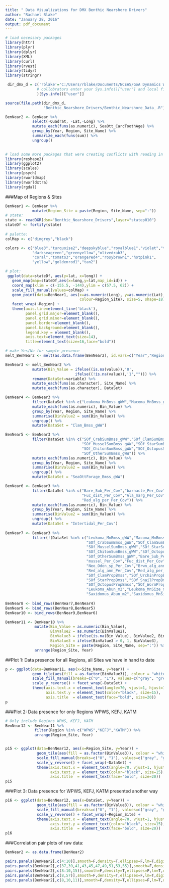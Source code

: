```yaml
---
title: " Data Visualizations for DMX Benthic Nearshore Drivers"
author: "Rachael Blake"
date: "January 28, 2016"
output: pdf_document
---
```



```r

# load necessary packages
library(httr)
library(plyr)
library(dplyr)
library(XML)
library(curl)
library(rvest)
library(tidyr)
library(stringr)

 dir_dmx_d = c('rblake'='C:/Users/rblake/Documents/NCEAS/GoA Dynamics WG/dmx-drivers'
              # collobrators enter your Sys.info()["user"] and local filepaths to our dmx-drivers repo
              )[Sys.info()["user"]]


```


```r
source(file.path(dir_dmx_d, 
                 "Benthic_Nearshore_Drivers/Benthic_Nearshore_Data_.R"))
```
 
```r
BenNear2 <- BenNear %>%
            select(-Quadrat, -Lat,-Long) %>%
            mutate_each(funs(as.numeric), SeaOtt_CarcToothAge) %>%
            group_by(Year, Region, Site_Name) %>%
            summarize_each(funs(sum)) %>%
            ungroup()  
            
```

```r
# load some more packages that were creating conflicts with reading in the data
library(reshape2)
library(ggplot2)
library(scales)
library(psych)
library(rworldmap)
library(rworldxtra)
library(rgdal)
```

###Map of Regions & Sites
```r
BenNear1 <- BenNear %>%
            mutate(Region_Site = paste(Region, Site_Name, sep=":"))
# state:
state <- readOGR(dsn="Benthic_Nearshore_Drivers",layer="statep010")
stateDf <- fortify(state)
  
# palette:
colMap <- c("dimgrey","black")

colors <- c("blue3","turquoise2","deepskyblue","royalblue1","violet","thistle1",
            "darkseagreen","greenyellow","olivedrab3",
            "coral","tomato3","orangered4","rosybrown1","hotpink1",
            "yellow","goldenrod1","tan2")

# plot:
 ggplot(data=stateDf, aes(y=lat, x=long)) +
   geom_map(map=stateDf,aes(x=long,y=lat,map_id=id)) +
   coord_map(xlim = c(-155.5, -144),ylim = c(57.5, 62)) + 
   scale_fill_manual(values=colMap) +
   geom_point(data=BenNear1, aes(x=as.numeric(Long), y=as.numeric(Lat),
                                 colour=Region_Site), size=5, shape=18) + 
   facet_wrap(~Region) +
   theme(axis.line=element_line('black'),
         panel.grid.major=element_blank(),
         panel.grid.minor=element_blank(),
         panel.border=element_blank(),
         panel.background=element_blank(),
         legend.key = element_blank(),
         axis.text=element_text(size=14),
         title=element_text(size=16,face="bold")) 

```


```r
# make Yes/No for sample presence
melt_BenNear2 <- melt(as.data.frame(BenNear2), id.vars=c("Year","Region","Site_Name"),                           variable_name="Data_Set")

BenNear3 <- melt_BenNear2 %>%
            mutate(Bin_Value = ifelse((is.na(value)),'0',
                               ifelse((!is.na(value)),'1',""))) %>%
            rename(DataSet=variable) %>%
            mutate_each(funs(as.character), Site_Name) %>%
            mutate_each(funs(as.character), DataSet)

BenNear4 <- BenNear3 %>%
            filter(DataSet %in% c("Leukoma_MnBmss_gWW","Macoma_MnBmss_gWW","Saxidomus_MnBmss_gWW")) %>%
            mutate_each(funs(as.numeric), Bin_Value) %>%
            group_by(Year, Region, Site_Name) %>%
            summarise(BinValue2 = sum(Bin_Value)) %>%
            ungroup() %>%
            mutate(DataSet = "Clam_Bmss_gWW")

BenNear5 <- BenNear3 %>%
            filter(DataSet %in% c("SOf_CrabSumBmss_gWW","SOf_ClamSumBmss_gWW","SOf_UrchinSumBmss_gWW",
                                  "SOf_MusselSumBmss_gWW","SOf_StarSumBmss_gWW","SOf_SnailSumBmss_gWW",
                                  "SOf_ChitonSumBmss_gWW","SOf_OctopusSumBmss_gWW","SOf_WormSumBmss_gWW",
                                  "SOf_OtherSumBmss_gWW")) %>%
            mutate_each(funs(as.numeric), Bin_Value) %>%
            group_by(Year, Region, Site_Name) %>%
            summarise(BinValue2 = sum(Bin_Value)) %>%
            ungroup() %>%
            mutate(DataSet = "SeaOttForage_Bmss_gWW")

BenNear6 <- BenNear3 %>%
            filter(DataSet %in% c("Bare_Sub_Per_Cov","barnacle_Per_Cov","mussel_Per_Cov",
                                  "Fuc_dist_Per_Cov","Ala_marg_Per_Cov","Neo_Odon_sp_Per_Cov",                                                     "Brwn_alg_ann_Per_Cov","Green_alg_ann_Per_Cov","Red_alg_ann_Per_Cov",
                                  "Red_alg_per_Per_Cov")) %>%
            mutate_each(funs(as.numeric), Bin_Value) %>%
            group_by(Year, Region, Site_Name) %>%
            summarise(BinValue2 = sum(Bin_Value)) %>%
            ungroup() %>%
            mutate(DataSet = "Intertidal_Per_Cov")
  
BenNear7 <- BenNear3 %>%
            filter(!(DataSet %in% c("Leukoma_MnBmss_gWW","Macoma_MnBmss_gWW","Saxidomus_MnBmss_gWW",
                                    "SOf_CrabSumBmss_gWW","SOf_ClamSumBmss_gWW","SOf_UrchinSumBmss_gWW",
                                    "SOf_MusselSumBmss_gWW","SOf_StarSumBmss_gWW","SOf_SnailSumBmss_gWW",
                                    "SOf_ChitonSumBmss_gWW","SOf_OctopusSumBmss_gWW","SOf_WormSumBmss_gWW",
                                    "SOf_OtherSumBmss_gWW","Bare_Sub_Per_Cov","barnacle_Per_Cov",
                                    "mussel_Per_Cov","Fuc_dist_Per_Cov","Ala_marg_Per_Cov",
                                    "Neo_Odon_sp_Per_Cov","Brwn_alg_ann_Per_Cov","Green_alg_ann_Per_Cov",
                                    "Red_alg_ann_Per_Cov","Red_alg_per_Per_Cov","SOf_CrabPropBmss",
                                    "SOf_ClamPropBmss","SOf_UrchinPropBmss","SOf_MusselPropBmss",
                                    "SOf_StarPropBmss","SOf_SnailPropBmss","SOf_ChitonPropBmss",
                                    "SOf_OctopusPropBmss","SOf_WormPropBmss","SOf_OtherPropBmss",
                                    "Leukoma_Abun_m2","Leukoma_MnSize_mm","Macoma_Abun_m2","Macoma_MnSize_mm",
                                    "Saxidomus_Abun_m2","Saxidomus_MnSize_mm"))) 
           
BenNear8 <- bind_rows(BenNear7,BenNear4) 
BenNear9 <- bind_rows(BenNear8,BenNear5)
BenNear10 <- bind_rows(BenNear9,BenNear6)

BenNear11 <- BenNear10 %>%
             mutate(Bin_Value = as.numeric(Bin_Value),
                    BinValue2 = as.numeric(BinValue2),
                    BinValue3 = ifelse(is.na(Bin_Value), BinValue2, Bin_Value),
                    BinValue3 = ifelse(BinValue3 > 0, 1, BinValue3),
                    Region_Site = paste(Region, Site_Name, sep=":")) %>%
             arrange(Region_Site, Year)

```

##Plot 1: Data presence for all Regions, all Sites we have in hand to date
```r
p <- ggplot(data=BenNear11, aes(x=Site_Name, y=Year)) + 
            geom_tile(aes(fill = as.factor(BinValue3)), colour = "white") +
            scale_fill_manual(breaks=c("0", "1"), values=c("gray", "green"), guide=FALSE) +
            scale_y_reverse() + facet_wrap(~DataSet) +
            theme(axis.text.x = element_text(angle=70, vjust=1, hjust=1, color="black", size=10),
                  axis.text.y = element_text(color="black", size=15),
                  axis.title  = element_text(face="bold", size=20))
p


```

###Plot 2: Data presence for only Regions WPWS, KEFJ, KATM
```r
# Only include Regions WPWS, KEFJ, KATM
BenNear12 <- BenNear11 %>%
             filter(Region %in% c("WPWS","KEFJ","KATM")) %>%
             arrange(Region_Site, Year)


p15 <- ggplot(data=BenNear12, aes(x=Region_Site, y=Year)) + 
              geom_tile(aes(fill = as.factor(BinValue3)), colour = "white") +
              scale_fill_manual(breaks=c("0", "1"), values=c("gray", "green"), guide=FALSE) +
              scale_y_reverse() + facet_wrap(~DataSet) +
              theme(axis.text.x = element_text(angle=70, vjust=1, hjust=1, color="black", size=12),
                    axis.text.y = element_text(color="black", size=15),
                    axis.title  = element_text(face="bold", size=20))
p15


```

###Plot 3: Data presence for WPWS, KEFJ, KATM presented another way
```r

p16 <- ggplot(data=BenNear12, aes(x=DataSet, y=Year)) + 
              geom_tile(aes(fill = as.factor(BinValue3)), colour = "white") +
              scale_fill_manual(breaks=c("0", "1"), values=c("gray", "green"), guide=FALSE) +
              scale_y_reverse() + facet_wrap(~Region_Site) +
              theme(axis.text.x = element_text(angle=70, vjust=1, hjust=1, color="black", size=12),
                    axis.text.y = element_text(color="black", size=15),
                    axis.title  = element_text(face="bold", size=20))
p16

```

###Correlation pair plots of raw data: 
```r
BenNear2 <- as.data.frame(BenNear2)

pairs.panels(BenNear2[,c(4:10)],smooth=F,density=T,ellipses=F,lm=T,digits=3,scale=T) #
pairs.panels(BenNear2[,c(37,39,41,43,45,47,49,51,53,55)],smooth=F,density=T,ellipses=F,lm=T,digits=3,scale=T)
pairs.panels(BenNear2[,c(8:10,15)],smooth=F,density=T,ellipses=F,lm=T,digits=3,scale=T)
pairs.panels(BenNear2[,c(8,57)],smooth=F,density=T,ellipses=F,lm=T,digits=3,scale=T) 
pairs.panels(BenNear2[,c(8,10,11)],smooth=F,density=T,ellipses=F,lm=T,digits=3,scale=T) 


```


